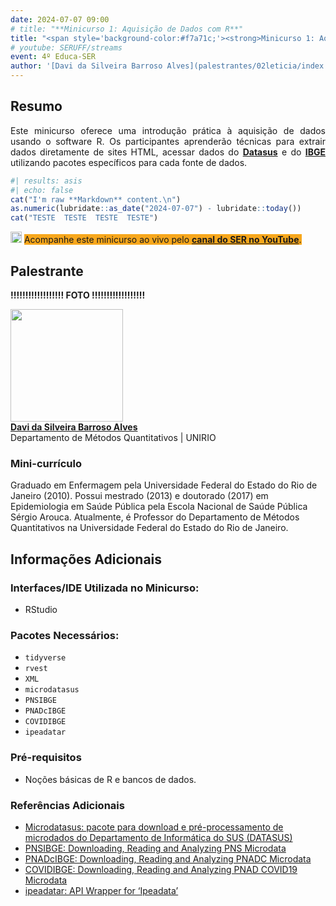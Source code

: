 ```yaml
---
date: 2024-07-07 09:00
# title: "**Minicurso 1: Aquisição de Dados com R**"
title: "<span style='background-color:#f7a71c;'><strong>Minicurso 1: Aquisição de Dados com R</strong></span>"
# youtube: SERUFF/streams
event: 4º Educa-SER
author: '[Davi da Silveira Barroso Alves](palestrantes/02leticia/index.qmd)'
---
```


## Resumo

<div style="text-align: justify;"><p>Este minicurso oferece uma introdução prática à aquisição de dados usando o software R. Os participantes aprenderão técnicas para extrair dados diretamente de sites HTML, acessar dados do [**Datasus**](https://datasus.saude.gov.br/) e do [**IBGE**](https://www.ibge.gov.br/) utilizando pacotes específicos para cada fonte de dados.</p></div>

```r
#| results: asis
#| echo: false
cat("I'm raw **Markdown** content.\n")
as.numeric(lubridate::as_date("2024-07-07") - lubridate::today())
cat("TESTE  TESTE  TESTE  TESTE")
```

<div style="text-align: justify;">
<p><img src="img/youtube.svg" alt="Logo do YouTube" width="18"> <span style='background-color:#f7a71c;'>Acompanhe este minicurso ao vivo pelo <a href="https://www.youtube.com/@SERUFF/streams" target="_blank">**canal do SER no YouTube**</a>.
</span>
</p>
</div>

## Palestrante

**!!!!!!!!!!!!!!!!!! FOTO !!!!!!!!!!!!!!!!!!**

<p><img src="img/avatar-leticia.png" width="180"><br>
<strong><a href="palestrantes/02leticia/index.qmd">Davi da Silveira Barroso Alves</a></strong><br>Departamento de Métodos Quantitativos | UNIRIO</p>

### Mini-currículo

Graduado em Enfermagem pela Universidade Federal do Estado do Rio de Janeiro (2010). Possui mestrado (2013) e doutorado (2017) em Epidemiologia em Saúde Pública pela Escola Nacional de Saúde Pública Sérgio Arouca. Atualmente, é Professor do Departamento de Métodos Quantitativos na Universidade Federal do Estado do Rio de Janeiro.

## Informações Adicionais

### Interfaces/IDE Utilizada no Minicurso:

- RStudio

### Pacotes Necessários:

- `tidyverse`
- `rvest`
- `XML`
- `microdatasus`
- `PNSIBGE`
- `PNADcIBGE`
- `COVIDIBGE`
- `ipeadatar`

### Pré-requisitos

- Noções básicas de R e bancos de dados.

### Referências Adicionais

- [Microdatasus: pacote para download e pré-processamento de microdados do Departamento de Informática do SUS (DATASUS)](https://www.scielo.br/j/csp/a/gdJXqcrW5PPDHX8rwPDYL7F/)
- [PNSIBGE: Downloading, Reading and Analyzing PNS Microdata](https://cran.r-project.org/web/packages/PNSIBGE/index.html)
- [PNADcIBGE: Downloading, Reading and Analyzing PNADC Microdata](https://cran.r-project.org/web/packages/PNADcIBGE/index.html)
- [COVIDIBGE: Downloading, Reading and Analyzing PNAD COVID19 Microdata](https://cran.r-project.org/web/packages/COVIDIBGE/index.html)
- [ipeadatar: API Wrapper for 'Ipeadata'](https://cran.r-project.org/web/packages/ipeadatar/index.html)
